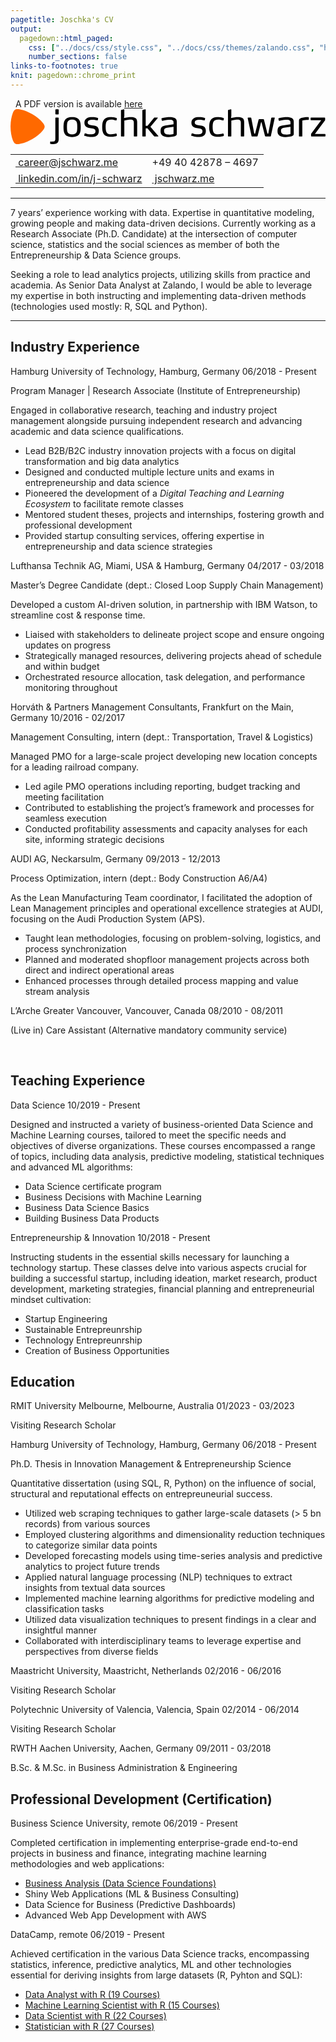 ```yaml
---
pagetitle: Joschka's CV
output:
  pagedown::html_paged:
    css: ["../docs/css/style.css", "../docs/css/themes/zalando.css", "https://use.fontawesome.com/releases/v6.1.1/css/all.css"]
    number_sections: false
links-to-footnotes: true
knit: pagedown::chrome_print
---
```


<!-- disable phone number linking in Mobile Safari? -->
<meta name="format-detection" content="telephone=no">

<!-- Load CSS & Fonts -->
<!-- see lhi.css -->

<!-- CONTENT -->
<div class="pdf-link"><i class="fas fa-file-pdf fa-fw"></i>&nbsp; A PDF version is available <a href="https://github.com/jwarz/cv/raw/main/pdf/zalando_2.pdf" download="classic.pdf">here</a></div>
<div class="cv-page-wrapper">
<div class="cv-head-wrapper">
<div class="cv-head-left">
<div class="svg-container-outer">
<svg xmlns="http://www.w3.org/2000/svg" viewBox="0 0 1323.2 147.1">
<g id="name">
<path d="M202.4,125.4c0,8.2-2.1,13.9-6.4,17c-4.3,3.1-10.2,4.7-17.9,4.7c-2.4,0-4.3,0-5.5-0.1s-2.4-0.2-3.5-0.4c-0.5-0.1-1.1-0.3-1.7-0.5c-0.6-0.3-0.9-0.8-0.9-1.7v-5.6c0-1.1,0.3-1.8,0.8-2.1s1-0.5,1.5-0.5c0.2,0,0.8,0,1.9,0.1c1.1,0.1,2.3,0.1,3.7,0.1c2.3,0,4.4-0.1,6.1-0.4c1.7-0.3,3.2-0.8,4.3-1.7c1.2-0.9,2-2.1,2.6-3.6s0.8-3.5,0.8-5.9V38c0-1.5,0.8-2.3,2.4-2.3h9.4c1.5,0,2.3,0.8,2.3,2.3L202.4,125.4L202.4,125.4z M202.4,20c0,1.7-0.9,2.6-2.6,2.6H191c-1.8,0-2.7-0.9-2.7-2.6V3.4c0-1.7,0.9-2.6,2.7-2.6h8.8c1.7,0,2.6,0.9,2.6,2.6L202.4,20L202.4,20z"/>
<path d="M294.9,75.3c0,5.8-0.4,11.2-1.1,16.3c-0.7,5.1-2.3,9.5-4.9,13.3c-2.5,3.8-6.2,6.8-10.9,9c-4.8,2.2-11.2,3.3-19.3,3.3c-8.1,0-14.5-1.1-19.3-3.3c-4.8-2.2-8.4-5.2-10.9-9s-4.1-8.2-4.9-13.3c-0.8-5.1-1.1-10.5-1.1-16.3s0.4-11.2,1.1-16.3c0.8-5.1,2.4-9.5,4.9-13.3s6.1-6.8,10.9-9c4.8-2.2,11.2-3.3,19.3-3.3s14.5,1.1,19.3,3.3s8.4,5.2,10.9,9s4.2,8.2,4.9,13.3C294.6,64.1,294.9,69.6,294.9,75.3z M280.3,75.3c0-4.8-0.2-9.1-0.5-12.9c-0.3-3.8-1.2-7.1-2.6-9.8s-3.6-4.8-6.5-6.2c-2.9-1.5-6.9-2.2-12.1-2.2c-5.2,0-9.2,0.7-12,2.2s-5,3.5-6.4,6.2s-2.3,6-2.6,9.8c-0.3,3.9-0.5,8.2-0.5,12.9c0,4.8,0.2,9,0.5,12.8s1.2,7,2.6,9.7c1.4,2.7,3.5,4.8,6.4,6.2c2.8,1.5,6.8,2.2,12,2.2c5.2,0,9.2-0.7,12.1-2.2s5-3.5,6.5-6.2c1.4-2.7,2.3-5.9,2.6-9.7C280.2,84.4,280.3,80.1,280.3,75.3z"/>
<path d="M371.1,92.2c0,5-0.9,9-2.7,12.2c-1.8,3.2-4.2,5.7-7.1,7.6c-3,1.9-6.5,3.2-10.4,4c-4,0.8-8.2,1.1-12.6,1.1c-3.3,0-6.5-0.2-9.6-0.7c-3-0.5-5.8-1-8.2-1.5c-2.4-0.6-4.5-1.1-6.2-1.7s-2.8-0.9-3.3-1.1c-0.4-0.2-0.8-0.5-1.1-0.8c-0.3-0.3-0.4-0.7-0.2-1.2l1.5-7c0.2-0.9,0.8-1.4,1.7-1.4c0.3,0,0.6,0.1,0.9,0.2c0.5,0.1,1.5,0.4,2.9,0.8c1.4,0.5,3.2,0.9,5.3,1.4s4.5,0.9,7.2,1.3s5.5,0.6,8.6,0.6c6,0,10.6-1,14-2.9c3.3-1.9,5-5.1,5-9.6c0-2.9-0.5-5.2-1.6-6.8c-1.1-1.6-2.5-2.8-4.3-3.6c-1.8-0.9-4-1.4-6.5-1.7c-2.5-0.3-5.3-0.7-8.4-1.2c-2.1-0.3-4.7-0.8-7.6-1.4s-5.7-1.7-8.4-3.2c-2.6-1.5-4.9-3.7-6.8-6.6s-2.8-6.8-2.8-11.6c0-5.1,1-9.2,3-12.3s4.5-5.6,7.6-7.3s6.5-2.9,10.2-3.5s7.2-0.9,10.6-0.9c3.2,0,6.3,0.1,9,0.4c2.8,0.3,5.3,0.6,7.4,1c2.2,0.4,4,0.8,5.3,1.1c1.4,0.4,2.3,0.6,2.8,0.7c1.2,0.5,1.8,1.2,1.7,2.1l-1.2,7.4c-0.1,0.7-0.7,1.1-1.8,1.1c-0.6,0-1.7-0.2-3.2-0.5s-3.3-0.6-5.2-1c-2-0.4-4.1-0.7-6.5-0.9c-2.3-0.3-4.6-0.4-6.7-0.4c-2.5,0-4.9,0.2-7.2,0.6c-2.3,0.4-4.3,1.1-6.1,2c-1.8,0.9-3.2,2.1-4.2,3.6s-1.5,3.4-1.5,5.6c0,2.4,0.5,4.4,1.6,5.8c1.1,1.4,2.5,2.5,4.3,3.3s3.8,1.4,6.1,1.8c2.3,0.4,4.6,0.8,7.1,1.1c3.3,0.5,6.7,1.1,10,1.7s6.2,1.7,8.8,3.3c2.6,1.6,4.7,3.9,6.3,6.8C370.3,83.1,371.1,87.2,371.1,92.2z"/>
<path d="M385.1,75.2c0-7.1,0.6-13.2,1.7-18.5c1.2-5.2,3.1-9.5,5.9-13c2.8-3.4,6.5-6,11.2-7.8c4.7-1.7,10.5-2.6,17.5-2.6c6.3,0,11.3,0.5,15.1,1.4c3.8,1,6.7,1.8,8.7,2.5c0.5,0.2,0.9,0.4,1.2,0.7c0.3,0.3,0.5,0.7,0.5,1.4c0,0.3-0.1,0.7-0.2,1.2l-1.2,5.5c-0.3,1.4-1.3,1.9-3,1.5c-3-0.8-6-1.6-8.9-2.3s-6.6-1.1-11-1.1c-4.5,0-8.2,0.5-11.1,1.6s-5.3,2.8-7.1,5.2c-1.8,2.4-3,5.6-3.7,9.5s-1.1,8.7-1.1,14.5s0.4,10.6,1.1,14.5s1.9,7.1,3.7,9.5c1.8,2.4,4.1,4.2,7.1,5.2c2.9,1.1,6.6,1.6,11.1,1.6s8.1-0.4,11-1.1s5.9-1.5,8.9-2.3c1.7-0.4,2.7,0.1,3,1.5l1.2,5.5c0.1,0.5,0.2,0.9,0.2,1.2c0,0.7-0.2,1.2-0.5,1.4c-0.3,0.3-0.7,0.5-1.2,0.7c-2,0.7-4.9,1.5-8.7,2.5s-8.8,1.4-15.1,1.4c-7,0-12.8-0.9-17.5-2.6s-8.4-4.3-11.2-7.8c-2.8-3.4-4.8-7.8-5.9-13C385.7,88.4,385.1,82.3,385.1,75.2z"/>
<path d="M531.9,112.9c0,1.5-0.7,2.3-2.1,2.3h-9.4c-1.6,0-2.4-0.8-2.4-2.3V57.1c0-4.8-1-8.1-3-10s-5.5-2.9-10.6-2.9c-2.9,0-5.8,0.2-8.7,0.5c-2.8,0.3-5.5,0.7-7.9,1.1c-2.4,0.5-4.5,0.9-6.2,1.3c-1.7,0.4-2.9,0.7-3.5,0.9v64.9c0,1.5-0.8,2.3-2.3,2.3h-9.4c-1.6,0-2.4-0.8-2.4-2.3V5.3c0-1.1,0.7-1.8,2.1-2.1l9.9-2.3c0.7-0.2,1.2-0.1,1.6,0.4s0.5,1,0.5,1.7v25.8l-1.5,8.8c2-0.6,4.3-1.2,6.8-1.7s5-0.9,7.6-1.3c2.6-0.4,5.2-0.7,7.8-0.9c2.6-0.3,4.9-0.4,7.1-0.4c8.9,0,15.5,1.6,19.8,4.8s6.4,8.9,6.4,17.1v57.7H531.9z"/>
<path d="M556.2,115.2c-1.6,0-2.4-0.8-2.4-2.3V5.6c0-1.3,0.7-2.1,2-2.4l10-2.3c0.5-0.2,1-0.1,1.4,0.4s0.7,1,0.7,1.7v67.2h7.4l27.4-33.7c0.6-0.7,1.3-1.1,2.1-1.1h12.5c0.8,0,1.3,0.3,1.4,0.8c0.1,0.6,0,1-0.2,1.3l-30.9,36.9L621,113c0.2,0.3,0.2,0.7-0.1,1.3c-0.3,0.6-0.6,0.8-1.1,0.8h-14.4c-0.7,0-1.4-0.3-2-0.9l-28-33.7H568v32.4c0,1.5-0.7,2.3-2.1,2.3C565.9,115.2,556.2,115.2,556.2,115.2z"/>
<path d="M698.8,99.4c0,2.7-0.2,5-0.5,6.7c-0.4,1.7-1,3.1-2.1,4.3c-1,1.1-2.4,2-4,2.7c-1.7,0.7-3.8,1.4-6.5,2c-2.3,0.5-5.2,1-8.7,1.4c-3.4,0.5-7.2,0.7-11.4,0.7c-3.4,0-7.2-0.2-11.3-0.5c-4.1-0.4-7.9-1.3-11.5-3c-3.5-1.6-6.5-4.1-8.9-7.5s-3.6-8.2-3.6-14.4c0-4.9,0.6-8.7,1.9-11.5c1.3-2.8,3-5,5.2-6.6s4.8-2.8,7.8-3.4c3-0.7,6.2-1.3,9.5-1.9l30.1-5v-6.7c0-2.3-0.3-4.4-0.8-6.2s-2-3.2-4.6-4.2s-7.1-1.5-13.4-1.5c-5.8,0-11.1,0.5-16,1.6s-8.8,2-11.7,2.7c-0.5,0.1-0.9,0.2-1.1,0.2c-0.8,0-1.3-0.4-1.4-1.2l-1.5-7c-0.1-0.5-0.2-0.9-0.2-1.1c0-0.9,0.6-1.5,1.7-1.8c1.2-0.3,2.9-0.7,5-1.3s4.6-1.1,7.4-1.6c2.8-0.5,5.9-0.9,9.3-1.3c3.3-0.4,6.8-0.5,10.3-0.5c5.5,0,10,0.4,13.6,1.1c3.6,0.7,6.6,1.7,8.9,2.9c1.9,1.1,3.4,2.4,4.6,3.9c1.1,1.5,2,3,2.5,4.7c0.6,1.7,0.9,3.4,1,5.3c0.1,1.9,0.2,3.8,0.2,5.7v42.3H698.8z M658.2,78.4c-1.7,0.3-3.4,0.6-4.9,1c-1.6,0.4-3,1-4.2,1.8c-1.2,0.9-2.2,2.1-3,3.6c-0.8,1.6-1.1,3.7-1.1,6.5c0,3.6,0.7,6.5,2,8.5s3,3.5,5,4.6c2,1,4.3,1.6,6.8,1.9s4.9,0.4,7.2,0.4c3.2,0,6.5-0.2,9.7-0.6s6.3-1.1,9.1-2V74L658.2,78.4z"/>
<path d="M820.7,92.2c0,5-0.9,9-2.7,12.2s-4.2,5.7-7.1,7.6c-3,1.9-6.5,3.2-10.4,4c-4,0.8-8.2,1.1-12.6,1.1c-3.3,0-6.5-0.2-9.6-0.7s-5.8-1-8.2-1.5c-2.4-0.6-4.5-1.1-6.2-1.7s-2.8-0.9-3.3-1.1c-0.4-0.2-0.8-0.5-1.1-0.8s-0.4-0.7-0.2-1.2l1.5-7c0.2-0.9,0.8-1.4,1.7-1.4c0.3,0,0.6,0.1,0.9,0.2c0.5,0.1,1.5,0.4,2.9,0.8c1.4,0.5,3.2,0.9,5.3,1.4s4.5,0.9,7.2,1.3s5.5,0.6,8.6,0.6c6,0,10.6-1,14-2.9c3.3-1.9,5-5.1,5-9.6c0-2.9-0.5-5.2-1.6-6.8c-1.1-1.6-2.5-2.8-4.3-3.6c-1.8-0.9-4-1.4-6.5-1.7c-2.5-0.3-5.3-0.7-8.4-1.2c-2.1-0.3-4.7-0.8-7.6-1.4c-2.9-0.6-5.7-1.7-8.4-3.2c-2.6-1.5-4.9-3.7-6.8-6.6c-1.9-2.9-2.8-6.8-2.8-11.6c0-5.1,1-9.2,3-12.3s4.5-5.6,7.6-7.3s6.5-2.9,10.2-3.5s7.2-0.9,10.6-0.9c3.2,0,6.3,0.1,9,0.4c2.8,0.3,5.3,0.6,7.4,1c2.2,0.4,4,0.8,5.3,1.1c1.4,0.4,2.3,0.6,2.8,0.7c1.2,0.5,1.8,1.2,1.7,2.1l-1.2,7.4c-0.1,0.7-0.7,1.1-1.8,1.1c-0.6,0-1.7-0.2-3.2-0.5s-3.3-0.6-5.2-1c-2-0.4-4.1-0.7-6.5-0.9c-2.3-0.3-4.6-0.4-6.7-0.4c-2.5,0-4.9,0.2-7.2,0.6c-2.3,0.4-4.3,1.1-6.1,2s-3.2,2.1-4.2,3.6S774,54,774,56.2c0,2.4,0.5,4.4,1.6,5.8c1.1,1.4,2.5,2.5,4.3,3.3s3.8,1.4,6.1,1.8s4.6,0.8,7.1,1.1c3.3,0.5,6.7,1.1,10,1.7s6.2,1.7,8.8,3.3c2.6,1.6,4.7,3.9,6.3,6.8C819.9,83.1,820.7,87.2,820.7,92.2z"/>
<path d="M834.7,75.2c0-7.1,0.6-13.2,1.7-18.5c1.2-5.2,3.1-9.5,5.9-13c2.8-3.4,6.5-6,11.2-7.8c4.7-1.7,10.5-2.6,17.5-2.6c6.3,0,11.3,0.5,15.1,1.4c3.8,1,6.7,1.8,8.7,2.5c0.5,0.2,0.9,0.4,1.2,0.7s0.5,0.7,0.5,1.4c0,0.3-0.1,0.7-0.2,1.2l-1.2,5.5c-0.3,1.4-1.3,1.9-3,1.5c-3-0.8-6-1.6-8.9-2.3s-6.6-1.1-11-1.1c-4.5,0-8.2,0.5-11.1,1.6c-2.9,1.1-5.3,2.8-7.1,5.2s-3,5.6-3.7,9.5s-1.1,8.7-1.1,14.5s0.4,10.6,1.1,14.5c0.7,3.9,2,7.1,3.7,9.5c1.8,2.4,4.1,4.2,7.1,5.2c2.9,1.1,6.6,1.6,11.1,1.6s8.1-0.4,11-1.1s5.9-1.5,8.9-2.3c1.7-0.4,2.7,0.1,3,1.5l1.2,5.5c0.1,0.5,0.2,0.9,0.2,1.2c0,0.7-0.2,1.2-0.5,1.4c-0.3,0.3-0.7,0.5-1.2,0.7c-2,0.7-4.9,1.5-8.7,2.5s-8.8,1.4-15.1,1.4c-7,0-12.8-0.9-17.5-2.6s-8.4-4.3-11.2-7.8c-2.8-3.4-4.8-7.8-5.9-13C835.3,88.4,834.7,82.3,834.7,75.2z"/>
<path d="M981.5,112.9c0,1.5-0.7,2.3-2.1,2.3H970c-1.6,0-2.4-0.8-2.4-2.3V57.1c0-4.8-1-8.1-3-10s-5.5-2.9-10.6-2.9c-2.9,0-5.8,0.2-8.7,0.5c-2.8,0.3-5.5,0.7-7.9,1.1c-2.4,0.5-4.5,0.9-6.2,1.3c-1.7,0.4-2.9,0.7-3.5,0.9v64.9c0,1.5-0.8,2.3-2.3,2.3H916c-1.6,0-2.4-0.8-2.4-2.3V5.3c0-1.1,0.7-1.8,2.1-2.1l9.9-2.3c0.7-0.2,1.2-0.1,1.6,0.4c0.4,0.5,0.5,1,0.5,1.7v25.8l-1.5,8.8c2-0.6,4.3-1.2,6.8-1.7s5-0.9,7.6-1.3c2.6-0.4,5.2-0.7,7.8-0.9c2.6-0.3,4.9-0.4,7.1-0.4c8.9,0,15.5,1.6,19.8,4.8s6.4,8.9,6.4,17.1v57.7H981.5z"/>
<path d="M1015.3,115.2c-1.5,0-2.4-0.8-2.7-2.3l-16.1-74.6c-0.3-1.9,0.4-2.9,2-2.9h10.6c1.3,0,2.1,0.7,2.4,2.1l12.6,65.7h3.5l14.6-58.5c0.4-1.6,1.4-2.4,3-2.4h16.7c1.6,0,2.6,0.8,3,2.4l14.6,58.5h3.3l12.6-65.7c0.3-1.4,1.1-2.1,2.4-2.1h10.3c1.1,0,1.7,0.3,1.9,0.8c0.2,0.6,0.1,1.2-0.1,2.1l-16.1,74.6c-0.3,1.5-1.2,2.3-2.7,2.3H1072c-1.6,0-2.6-0.7-2.9-2.1l-14.6-57.8h-1.8l-14.6,57.8c-0.3,1.4-1.2,2.1-2.7,2.1H1015.3z"/>
<path d="M1190.2,99.4c0,2.7-0.2,5-0.5,6.7c-0.4,1.7-1,3.1-2.1,4.3c-1,1.1-2.4,2-4,2.7c-1.7,0.7-3.8,1.4-6.5,2c-2.3,0.5-5.2,1-8.7,1.4c-3.4,0.5-7.2,0.7-11.4,0.7c-3.4,0-7.2-0.2-11.3-0.5c-4.1-0.4-7.9-1.3-11.5-3c-3.5-1.6-6.5-4.1-8.9-7.5s-3.6-8.2-3.6-14.4c0-4.9,0.6-8.7,1.9-11.5s3-5,5.2-6.6s4.8-2.8,7.8-3.4c3-0.7,6.2-1.3,9.5-1.9l30.1-5v-6.7c0-2.3-0.3-4.4-0.8-6.2s-2-3.2-4.6-4.2s-7.1-1.5-13.4-1.5c-5.8,0-11.1,0.5-16,1.6s-8.8,2-11.7,2.7c-0.5,0.1-0.9,0.2-1.1,0.2c-0.8,0-1.3-0.4-1.4-1.2l-1.5-7c-0.1-0.5-0.2-0.9-0.2-1.1c0-0.9,0.6-1.5,1.7-1.8c1.2-0.3,2.9-0.7,5-1.3s4.6-1.1,7.4-1.6s5.9-0.9,9.3-1.3c3.3-0.4,6.8-0.5,10.3-0.5c5.5,0,10,0.4,13.6,1.1c3.6,0.7,6.6,1.7,8.9,2.9c1.9,1.1,3.4,2.4,4.6,3.9c1.1,1.5,2,3,2.5,4.7c0.6,1.7,0.9,3.4,1,5.3c0.1,1.9,0.2,3.8,0.2,5.7v42.3H1190.2z M1149.6,78.4c-1.7,0.3-3.4,0.6-4.9,1c-1.6,0.4-3,1-4.2,1.8c-1.2,0.9-2.2,2.1-3,3.6c-0.8,1.6-1.1,3.7-1.1,6.5c0,3.6,0.7,6.5,2,8.5s3,3.5,5,4.6c2,1,4.3,1.6,6.8,1.9s4.9,0.4,7.2,0.4c3.2,0,6.5-0.2,9.7-0.6s6.3-1.1,9.1-2V74L1149.6,78.4z"/>
<path d="M1211.9,48.9c0-3.2,0.5-5.5,1.6-6.9s3.1-2.7,6-3.9c1.8-0.7,3.9-1.4,6.3-2s4.8-1.1,7.4-1.5c2.5-0.4,5-0.7,7.5-0.9s4.7-0.3,6.8-0.3h2.4c0.5,0,1.2,0.1,2,0.4c0.8,0.3,1.2,0.9,1.2,2.1v7.4c0,1.3-0.6,2-1.7,2c-4.9,0-9.4,0.2-13.5,0.6c-4.2,0.4-8.1,1.1-11.9,2.1v64.9c0,1.5-0.8,2.3-2.3,2.3h-9.6c-1.5,0-2.3-0.8-2.3-2.3L1211.9,48.9L1211.9,48.9z"/>
<path d="M1264.7,115.2c-1.3,0-2-0.7-2-2v-7.8c0-0.6,0-1.1,0.2-1.5c0.1-0.4,0.4-0.9,0.9-1.4l41.6-56.2h-42.6c-1.3,0-2-0.6-2-1.8v-7.1c0-1.3,0.7-2,2-2h57c1.3,0,2,0.7,2,2V45c0,0.5,0,1-0.1,1.4s-0.3,0.9-0.8,1.5l-42,56.2h42.3c1.3,0,2,0.7,2,2v7.1c0,1.3-0.7,2-2,2C1321.2,115.2,1264.7,115.2,1264.7,115.2z"/>
</g>
<path id="logo" fill="#FF6900" d="M135.8,57.7c-10.5-12.9-25.3-25.5-44.6-36.8h-0.1C71.8,9.8,53.5,3.3,37.1,0.6C26.8-1,21.9,0.9,19.6,2.2c-2.2,1.3-6.4,4.6-10.1,14.3C3.7,32.1,0.2,51.1,0,73.5v0.1c0.2,22.4,3.7,41.4,9.6,57c3.7,9.7,7.8,13,10.1,14.3c2.2,1.3,7.1,3.2,17.4,1.6c16.5-2.7,34.7-9.1,54.1-20.2h0.1c19.3-11.3,34-23.9,44.6-36.8c6.6-8.1,7.4-13.3,7.4-15.9C143.2,71,142.4,65.7,135.8,57.7z"/>
</svg>
</div>
<table class="cv-contact-table">
<tr>
<td><i class="fa fa-envelope fa-fw"></i><a class="no-hyper" href="mailto:career@jschwarz.me">&nbsp;career@jschwarz.me</a></td>
<td><i class="fa fa-phone fa-fw"></i> +49 40 42878 – 4697</td>
</tr>
<tr>
<td><i class="fa-brands fa-linkedin fa-fw"></i><a class="no-hyper" target="_blank" href="https://linkedin.com/in/j-schwarz">&nbsp;linkedin.com/in/j-schwarz</a></td>
<td><i class="fa-solid fa-globe fa-fw"></i><a class="no-hyper" target="_blank" href="https://jschwarz.me">&nbsp;jschwarz.me</a></td>
</tr>
</table>
</div>
<div class="cv-head-right2"></div>
</div>
<hr>
<p>
7 years' experience working with data. Expertise in quantitative modeling, growing people and making data-driven decisions. Currently working as a <span class="cv-entry-employer">Research Associate (Ph.D. Candidate)</span> at the intersection of computer science, statistics and the social sciences as member of both the <span class="cv-entry-employer">Entrepreneurship & Data Science</span> groups.</p>
<p>Seeking a role to lead analytics projects, utilizing skills from practice and academia. As <span class="cv-entry-employer">Senior Data Analyst</span> at Zalando, I would be able to leverage my expertise in both instructing and implementing data-driven methods (technologies used mostly: <span class="cv-entry-employer">R, SQL and Python</span>).</p>
<hr>
<!-- Chapter: PROFESSIONAL EXPERIENCE -->
<h2 class="h-first">
<span class="fa-stack fa-2x small">
<i class="fa fa-suitcase fa-stack-1x" style="--fa-stack-z-index: 2;"></i>
<i class="fa-solid fa-square fa-stack-2x" style="--fa-stack-z-index: 1;"></i>
</span>
<span>Industry Experience</span>
</h2>
<!-- Exp 1: TUHH -->
<div class="cv-entry-main">
<p class="cv-entry-top-line">
<span class="cv-entry-employer">Hamburg University of Technology, </span>
<span class="cv-entry-location">Hamburg, Germany</span>
<span class="cv-entry-date">06/2018 - Present</span>
</p>
<p class="cv-entry-job-title">
Program Manager | Research Associate (Institute of Entrepreneurship)
</p>
<p class="cv-entry-desc">Engaged in collaborative research, teaching and industry project management alongside pursuing independent research and advancing academic and data science qualifications.</p>
<ul>
<li>Lead B2B/B2C industry innovation projects with a focus on digital transformation and big data analytics</li>
<li>Designed and conducted multiple lecture units and exams in entrepreneurship and data science</li>
<li>Pioneered the development of a <i>Digital Teaching and Learning Ecosystem</i> to facilitate remote classes</li>
<li>Mentored student theses, projects and internships, fostering growth and professional development</li>
<li>Provided startup consulting services, offering expertise in entrepreneurship and data science strategies</li>
</ul>
</div>
<!-- Exp 2: Lufthansa -->
<div class="cv-entry-main">
<p class="cv-entry-top-line">
<span class="cv-entry-employer">Lufthansa Technik AG, </span>
<span class="cv-entry-location">Miami, USA & Hamburg, Germany</span>
<span class="cv-entry-date">04/2017 - 03/2018</span>
</p>
<p class="cv-entry-job-title">
Master’s Degree Candidate (dept.: Closed Loop Supply Chain Management)
</p>
<p class="cv-entry-desc">Developed a custom AI-driven solution, in partnership with IBM Watson, to streamline cost & response time.</p>
<ul>
<li>Liaised with stakeholders to delineate project scope and ensure ongoing updates on progress</li>
<li>Strategically managed resources, delivering projects ahead of schedule and within budget</li>
<li>Orchestrated resource allocation, task delegation, and performance monitoring throughout</li>
</ul>
</div>
<!-- Exp 3: Horvath -->
<div class="cv-entry-main">
<p class="cv-entry-top-line">
<span class="cv-entry-employer">Horváth & Partners Management Consultants, </span>
<span class="cv-entry-location">Frankfurt on the Main, Germany</span>
<span class="cv-entry-date">10/2016 - 02/2017</span>
</p>
<p class="cv-entry-job-title">
Management Consulting, intern (dept.: Transportation, Travel & Logistics)
</p>
<p class="cv-entry-desc">Managed PMO for a large-scale project developing new location concepts for a leading railroad company.</p>
<ul>
<li>Led agile PMO operations including reporting, budget tracking and meeting facilitation</li>
<li>Contributed to establishing the project's framework and processes for seamless execution</li>
<li>Conducted profitability assessments and capacity analyses for each site, informing strategic decisions</li>
</ul>
</div>
<!-- Exp 4: AUDI -->
<div class="cv-entry-main">
<p class="cv-entry-top-line">
<span class="cv-entry-employer">AUDI AG, </span>
<span class="cv-entry-location">Neckarsulm, Germany</span>
<span class="cv-entry-date">09/2013 - 12/2013</span>
</p>
<p class="cv-entry-job-title">
Process Optimization, intern (dept.: Body Construction A6/A4)
</p>
<p class="cv-entry-desc">As the Lean Manufacturing Team coordinator, I facilitated the adoption of Lean Management principles and operational excellence strategies at AUDI, focusing on the Audi Production System (APS).</p>
<p>
<ul>
<li>Taught lean methodologies, focusing on problem-solving, logistics, and process synchronization</li>
<li>Planned and moderated shopfloor management projects across both direct and indirect operational areas</li>
<li>Enhanced processes through detailed process mapping and value stream analysis</li>
</ul>
</p>
</div>
<!-- Exp 6: L'Arche -->
<div class="cv-entry-main">
<p class="cv-entry-top-line">
<span class="cv-entry-employer">L'Arche Greater Vancouver, </span>
<span class="cv-entry-location">Vancouver, Canada</span>
<span class="cv-entry-date">08/2010 - 08/2011</span>
</p>
<p class="cv-entry-job-title">
(Live in) Care Assistant (Alternative mandatory community service)
</p>
</div>
<br class="pageBreak">
<!-- Chapter: TEACHING -->
<h2>
<span class="fa-stack fa-2x small">
<i class="fa fa-chalkboard-teacher fa-stack-1x" style="--fa-stack-z-index: 2;"></i>
<i class="fa-solid fa-square fa-stack-2x" style="--fa-stack-z-index: 1;"></i>
</span>
<span>Teaching Experience</span>
</h2>
<!-- Exp 1 -->
<div class="cv-entry-main">
<p class="cv-entry-top-line">
<span class="cv-entry-employer">Data Science</span>
<!-- <span>Hamburg, Germany</span> -->
<span class="cv-entry-date">10/2019 - Present</span>
</p>
<p class="cv-entry-desc">Designed and instructed a variety of business-oriented Data Science and Machine Learning courses, tailored to meet the specific needs and objectives of diverse organizations. These courses encompassed a range of topics, including data analysis, predictive modeling, statistical techniques and advanced ML algorithms:</p>
<ul class="two-col no-bottom">
<li>Data Science certificate program</li>
<li>Business Decisions with Machine Learning</li>
<li>Business Data Science Basics</li>
<li>Building Business Data Products</li>
</ul>
</div>
<!-- Exp 1 -->
<div class="cv-entry-main">
<p class="cv-entry-top-line">
<span class="cv-entry-employer">Entrepreneurship & Innovation</span>
<!-- <span>Hamburg, Germany</span> -->
<span class="cv-entry-date">10/2018 - Present</span>
</p>
<p class="cv-entry-desc">Instructing students in the essential skills necessary for launching a technology startup. These classes delve into various aspects crucial for building a successful startup, including ideation, market research, product development, marketing strategies, financial planning and entrepreneurial mindset cultivation:</p>
<ul class="two-col no-bottom">
<li>Startup Engineering</li>
<li>Sustainable Entrepreunrship</li>
<li>Technology Entrepreunrship</li>
<li>Creation of Business Opportunities</li>
</ul>
</div>
<!-- Chapter: EDUCATION -->
<h2>
<span class="fa-stack fa-2x small">
<i class="fa fa-graduation-cap fa-stack-1x" style="--fa-stack-z-index: 2;"></i>
<i class="fa-solid fa-square fa-stack-2x" style="--fa-stack-z-index: 1;"></i>
</span>
<span>Education</span>
</h2>
<!-- Exp 0 -->
<div class="cv-entry-main">
<p class="cv-entry-top-line">
<span class="cv-entry-employer">RMIT University Melbourne, </span>
<span class="cv-entry-location">Melbourne, Australia</span>
<span class="cv-entry-date">01/2023 - 03/2023</span>
</p>
<p class="cv-entry-job-title">
Visiting Research Scholar
</p>
</div>
<!-- Exp 1 -->
<div class="cv-entry-main">
<p class="cv-entry-top-line">
<span class="cv-entry-employer">Hamburg University of Technology, </span>
<span class="cv-entry-location">Hamburg, Germany</span>
<span class="cv-entry-date">06/2018 - Present</span>
</p>
<p class="cv-entry-job-title">
Ph.D. Thesis in Innovation Management & Entrepreneurship Science
</p>
<p class="cv-entry-desc">Quantitative dissertation (using SQL, R, Python) on the influence of social, structural and reputational effects on entrepreuneurial success.</p>
<ul>
<li>Utilized web scraping techniques to gather large-scale datasets (> 5 bn records) from various sources</li>
<li>Employed clustering algorithms and dimensionality reduction techniques to categorize similar data points</li>
<li>Developed forecasting models using time-series analysis and predictive analytics to project future trends</li>
<li>Applied natural language processing (NLP) techniques to extract insights from textual data sources</li>
<li>Implemented machine learning algorithms for predictive modeling and classification tasks</li>
<li>Utilized data visualization techniques to present findings in a clear and insightful manner</li>
<li>Collaborated with interdisciplinary teams to leverage expertise and perspectives from diverse fields</li>
</ul>
</div>
<!-- Exp 2 -->
<div class="cv-entry-main">
<p class="cv-entry-top-line">
<span class="cv-entry-employer">Maastricht University, </span>
<span class="cv-entry-location">Maastricht, Netherlands</span>
<span class="cv-entry-date">02/2016 - 06/2016</span>
</p>
<p class="cv-entry-job-title">
Visiting Research Scholar
</p>
</div>
<!-- Exp 3 -->
<div class="cv-entry-main">
<p class="cv-entry-top-line">
<span class="cv-entry-employer">Polytechnic University of Valencia, </span>
<span class="cv-entry-location">Valencia, Spain</span>
<span class="cv-entry-date">02/2014 - 06/2014</span>
</p>
<p class="cv-entry-job-title">
Visiting Research Scholar
</p>
</div>
<!-- Exp 4 -->
<div class="cv-entry-main">
<p class="cv-entry-top-line">
<span class="cv-entry-employer">RWTH Aachen University, </span>
<span class="cv-entry-location">Aachen, Germany</span>
<span class="cv-entry-date">09/2011 - 03/2018</span>
</p>
<p class="cv-entry-job-title">
B.Sc. & M.Sc. in Business Administration & Engineering
</p>
</div>
<!-- Chapter: PROF DEV -->
<h2>
<span class="fa-stack fa-2x small">
<i class="fa fa-book fa-stack-1x" style="--fa-stack-z-index: 2;"></i>
<i class="fa-solid fa-square fa-stack-2x" style="--fa-stack-z-index: 1;"></i>
</span>
<span>Professional Development (Certification)</span>
</h2>
<!-- Exp 1: BUSINESS SCIENCE UNIVERSITY -->
<div class="cv-entry-main">
<p class="cv-entry-top-line">
<span class="cv-entry-employer">Business Science University, </span>
<span>remote</span>
<span class="cv-entry-date">06/2019 - Present</span>
</p>
<p class="cv-entry-desc">Completed certification in implementing enterprise-grade end-to-end projects in business and finance, integrating machine learning methodologies and web applications:</p>
<ul class="two-col">
<li><a class="no-hyper" target="_blank" href="https://www.dropbox.com/s/nlskcws7fsvcsaq/certificate-of-completion-for-ds4b-101-r-business-analysis-with-r.pdf">Business Analysis (Data Science Foundations)</a></li>
<li>Shiny Web Applications (ML & Business Consulting)</li>
<li>Data Science for Business (Predictive Dashboards)</li>
<li>Advanced Web App Development with AWS</li>
</ul>
</div>
<!-- Exp 2: DATACAMP -->
<div class="cv-entry-main">
<p class="cv-entry-top-line">
<span class="cv-entry-employer">DataCamp, </span>
<span>remote</span>
<span class="cv-entry-date">06/2019 - Present</span>
</p>
<p class="cv-entry-desc">Achieved certification in the various Data Science tracks, encompassing statistics, inference, predictive analytics, ML and other technologies essential for deriving insights from large datasets (R, Pyhton and SQL):</p>
<ul class="two-col">
<li><a class="no-hyper" target="_blank" href="https://www.datacamp.com/statement-of-accomplishment/track/34d209775a4c2da4dc9785417d18a38ecae0dee0">Data Analyst with R (19 Courses)</a></li>
<li><a class="no-hyper" target="_blank" href="https://www.datacamp.com/statement-of-accomplishment/track/d76aee0c9ae23f645d110c7cc84f29ab56e98ffc">Machine Learning Scientist with R (15 Courses)</a></li>
<li><a class="no-hyper" target="_blank" href="https://www.datacamp.com/statement-of-accomplishment/track/0abda65dd30dc07e9042a833613f24e2d922c47c">Data Scientist with R (22 Courses)</a></li>
<li><a class="no-hyper" target="_blank" href="">Statistician with R (27 Courses)</li>
</ul>
</div>
</div>